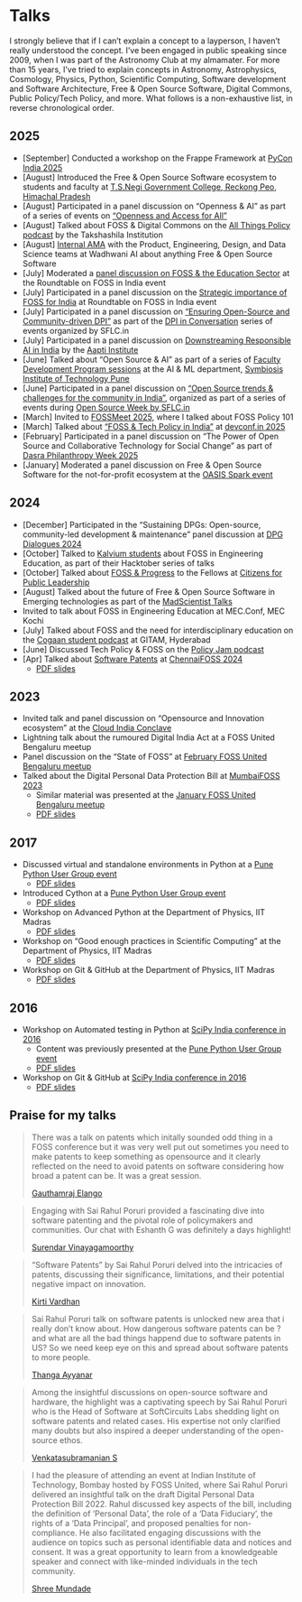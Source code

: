 # Talks

I strongly believe that if I can't explain a concept to a layperson, I haven't really understood
the concept. I've been engaged in public speaking since 2009, when I was part of
the Astronomy Club at my almamater. For more than 15 years, I've tried to explain concepts in
Astronomy, Astrophysics, Cosmology, Physics, Python, Scientific Computing, Software development and
Software Architecture, Free & Open Source Software, Digital Commons, Public Policy/Tech Policy,
and more. What follows is a non-exhaustive list, in reverse chronological order.

## 2025

* [September] Conducted a workshop on the Frappe Framework at
  [PyCon India 2025](https://web.archive.org/web/20251002055657/https://in.pycon.org/2025/program/schedule/)
* [August] Introduced the Free & Open Source Software ecosystem to students and faculty at
  [T.S.Negi Government College, Reckong Peo, Himachal Pradesh](https://tsnegigcreckongpeo.ac.in/)
* [August] Participated in a panel discussion on "Openness & AI" as part of a series of events on
  ["Openness and Access for All"](https://web.archive.org/web/20251002083813/https://openuk.uk/indianaisummit/ai-openness-and-access-for-all-hyderabad/)
* [August] Talked about FOSS & Digital Commons on the [All Things Policy podcast](https://www.youtube.com/watch?v=RZ52KLRkRZw)
  by the Takshashila Institution
* [August] [Internal AMA](https://web.archive.org/web/20251002075313/https://www.linkedin.com/feed/update/urn:li:activity:7360905447198920704)
  with the Product, Engineering, Design, and Data Science teams at Wadhwani AI about anything
  Free & Open Source Software
* [July] Moderated a [panel discussion on FOSS & the Education Sector](https://www.youtube.com/live/JvOYVxG3QpQ?si=7OlQpJ9E8z92PBLm)
  at the Roundtable on FOSS in India event
* [July] Participated in a panel discussion on the [Strategic importance of FOSS for India](https://www.youtube.com/live/qWKQC_LONUk?si=oH4tdARg4V2ECDIj)
  at Roundtable on FOSS in India event
* [July] Participated in a panel discussion on ["Ensuring Open-Source and Community-driven DPI"](https://www.youtube.com/live/McSw4VxCunk?si=u67wWPgd6eiOOAlY)
  as part of the [DPI in Conversation](https://sflc.in/sflc-in-hosted-a-week-long-event-dpi-in-conversation/) series of events organized by SFLC.in
* [July] Participated in a panel discussion on [Downstreaming Responsible AI in India](https://web.archive.org/web/20251002084429/https://www.linkedin.com/feed/update/urn:li:activity:7349346840024150016/)
  by the [Aapti Institute](https://aapti.in/)
* [June] Talked about "Open Source & AI" as part of a series of [Faculty Development Program sessions](https://web.archive.org/web/20251002075623/https://www.linkedin.com/posts/department-of-ai-and-machine-learning-sit-pune-a536bb25a_fdp2025-ai-machinelearning-activity-7345752355474178050-mVXo?rcm=ACoAAB8YHRAB9Patil0OJ7nyxUjnMGSLA4Fd1gM)
  at the AI & ML department, [Symbiosis Institute of Technology Pune]()
* [June] Participated in a panel discussion on ["Open Source trends & challenges for the community in India"](https://www.youtube.com/live/NnbaLSf6qNE?si=M0nqwpq3e9Ad0jtK),
  organized as part of a series of events during [Open Source Week by SFLC.in](https://form.sflc.in/open-source-week-2025/)
* [March] Invited to [FOSSMeet 2025](https://web.archive.org/web/20250410033103mp_/https://www.fossmeet.net/), where I talked about FOSS Policy 101
* [March] Talked about ["FOSS & Tech Policy in India"](https://www.youtube.com/watch?v=B49J5rgOm9k) at [devconf.in 2025](https://web.archive.org/web/20250221074034/https://www.devconf.info/in/)
* [February] Participated in a panel discussion on "The Power of Open Source and Collaborative Technology for Social Change"
  as part of [Dasra Philanthropy Week 2025](https://web.archive.org/web/20251002074622/https://dasraphilanthropyweek.org/25th-february/)
* [January] Moderated a panel discussion on Free & Open Source Software for the not-for-profit ecosystem
  at the [OASIS Spark event](https://web.archive.org/web/20251002074131/https://www.oasishq.org/events)

## 2024

* [December] Participated in the "Sustaining DPGs: Open-source, community-led development & maintenance"
  panel discussion at [DPG Dialogues 2024](https://web.archive.org/web/20251002064305/https://codeforgovtech.in/dpg-dialogues/)
* [October] Talked to [Kalvium students](https://www.linkedin.com/feed/update/urn:li:activity:7251978925608722433/)
  about FOSS in Engineering Education, as part of their Hacktober series of talks
* [October] Talked about [FOSS & Progress](https://web.archive.org/web/20241104125228/https://www.linkedin.com/posts/cplfellows_opensource-foss-citizensforpublicleadership-activity-7255985563978117120-bs6P)
  to the Fellows at [Citizens for Public Leadership](https://cplindia.org/)
* [August] Talked about the future of Free & Open Source Software in Emerging technologies
  as part of the [MadScientist Talks](https://luma.com/8equnma6)
* Invited to talk about FOSS in Engineering Education at MEC.Conf, MEC Kochi
* [July] Talked about FOSS and the need for interdisciplinary education on the [Cogaan student podcast](https://youtu.be/noMPtyNr1lE?si=laRWynAVTTOP5oVj)
  at GITAM, Hyderabad
* [June] Discussed Tech Policy & FOSS on the [Policy Jam podcast](https://youtu.be/w0rBAUFxoZw?si=SWkPYthIP2bHH0eH)
* [Apr] Talked about [Software Patents](https://www.youtube.com/watch?v=6Xfj6NyKSgE) at [ChennaiFOSS 2024](https://indiafoss.net/Chennai/2024)
  + [PDF slides](https://github.com/rahulporuri/talks/blob/4cf9f114648747c984ab5aa1c5e890c1cd240ac5/software_patents_chennaifoss_2024.pdf)

## 2023

* Invited talk and panel discussion on "Opensource and Innovation ecosystem" at the
  [Cloud India Conclave](https://web.archive.org/web/20231206015443/https://ccgrid2023.iisc.ac.in/cloud-india-conclave/)
* Lightning talk about the rumoured Digital India Act at a FOSS United Bengaluru meetup
* Panel discussion on the "State of FOSS" at [February FOSS United Bengaluru meetup](https://forum.fossunited.org/t/bengaluru-foss-february-2023-meetup/1740)
* Talked about the Digital Personal Data Protection Bill at [MumbaiFOSS 2023](https://indiafoss.net/Mumbai/2023)
  + Similar material was presented at the [January FOSS United Bengaluru meetup](https://forum.fossunited.org/t/bengaluru-foss-january-2023-meetup/1688)
  + [PDF slides](https://github.com/rahulporuri/talks/blob/ef75854905ec46eb78ddde8876b0712e2b5643a9/annotated_dpdpb.pdf)

## 2017

* Discussed virtual and standalone environments in Python at a [Pune Python User Group event](https://web.archive.org/web/20251002070200/https://www.meetup.com/PythonPune/events/239079298/)
  + [PDF slides](https://github.com/rahulporuri/talks/blob/ef75854905ec46eb78ddde8876b0712e2b5643a9/virtualenvs_runtimes.pdf)
* Introduced Cython at a [Pune Python User Group event](https://web.archive.org/web/20251002065818/https://www.meetup.com/PythonPune/events/237391358/)
  + [PDF slides](https://github.com/rahulporuri/talks/blob/ef75854905ec46eb78ddde8876b0712e2b5643a9/cython.pdf)
* Workshop on Advanced Python at the Department of Physics, IIT Madras
  + [PDF slides](https://github.com/rahulporuri/talks/blob/ef75854905ec46eb78ddde8876b0712e2b5643a9/advanced_python.pdf)
* Workshop on "Good enough practices in Scientific Computing" at the Department of Physics, IIT Madras
  + [PDF slides](https://github.com/rahulporuri/talks/blob/ef75854905ec46eb78ddde8876b0712e2b5643a9/software_carpentry.pdf)
* Workshop on Git & GitHub at the Department of Physics, IIT Madras
  + [PDF slides](https://github.com/rahulporuri/talks/blob/ef75854905ec46eb78ddde8876b0712e2b5643a9/git_and_github.pdf)

## 2016

* Workshop on Automated testing in Python at [SciPy India conference in 2016](https://web.archive.org/web/20170109162002/http://scipy.in/2016#expand)
  + Content was previously presented at the [Pune Python User Group event](https://web.archive.org/web/20251002063855/https://www.meetup.com/pythonpune/events/235899602/)
  + [PDF slides](https://github.com/rahulporuri/talks/blob/ef75854905ec46eb78ddde8876b0712e2b5643a9/testing.pdf)
* Workshop on Git & GitHub at [SciPy India conference in 2016](https://web.archive.org/web/20170109162002/http://scipy.in/2016#expand)
  + [PDF slides](https://github.com/rahulporuri/talks/blob/ef75854905ec46eb78ddde8876b0712e2b5643a9/git_and_github.pdf)

## Praise for my talks

> There was a talk on patents which initally sounded odd thing in a FOSS conference but it was very
> well put out sometimes you need to make patents to keep something as opensource and it clearly
> reflected on the need to avoid patents on software considering how broad a patent can be. It was
> a great session.
> 
> [Gauthamraj Elango](https://www.linkedin.com/posts/gauthamraj-elango-93701ab1_chennaifoss2-chennaifoss2-chennaifoss2-ugcPost-7184640283228221441-IOoJ)

> Engaging with Sai Rahul Poruri provided a fascinating dive into software patenting and the
> pivotal role of policymakers and communities. Our chat with Eshanth G was definitely a days
> highlight!
> 
> [Surendar Vinayagamoorthy](https://www.linkedin.com/posts/radnerus_chennaifoss-activity-7182701881029242880-AJ0g)

> "Software Patents" by Sai Rahul Poruri delved into the intricacies of patents, discussing their
> significance, limitations, and their potential negative impact on innovation.
> 
> [Kirti Vardhan](https://www.linkedin.com/posts/kirti-vardhan-102a08251_foss-fosschennai-chennaifosa2-activity-7183086308964155392-zBQ6)

> Sai Rahul Poruri talk on software patents is unlocked new area that i really don't know about.
> How dangerous software patents can be ? and what are all the bad things happend due to software
> patents in US? So we need keep eye on this and spread about software patents to more people.
> 
> [Thanga Ayyanar](https://www.linkedin.com/posts/thangaayyanar_%E0%AE%AF%E0%AE%9F%E0%AE%AF%E0%AE%AA-%E0%AE%A8%E0%AE%95%E0%AE%B4%E0%AE%AA%E0%AE%9F%E0%AE%AE-ledger-cli-kanchilug-activity-7183849966488969217-znNw)

> Among the insightful discussions on open-source software and hardware, the highlight was a
> captivating speech by Sai Rahul Poruri who is the Head of Software at SoftCircuits Labs shedding
> light on software patents and related cases. His expertise not only clarified many doubts but
> also inspired a deeper understanding of the open-source ethos.
> 
> [Venkatasubramanian S](https://www.linkedin.com/posts/venkatasubramanian-s_opensource-fosscommunity-softwarepatents-activity-7184210325536190464-xYPT)

> I had the pleasure of attending an event at Indian Institute of Technology, Bombay hosted by
> FOSS United, where Sai Rahul Poruri delivered an insightful talk on the draft Digital Personal
> Data Protection Bill 2022. Rahul discussed key aspects of the bill, including the definition of
> 'Personal Data', the role of a 'Data Fiduciary', the rights of a 'Data Principal', and proposed
> penalties for non-compliance. He also facilitated engaging discussions with the audience on
> topics such as personal identifiable data and notices and consent. It was a great opportunity to
> learn from a knowledgeable speaker and connect with like-minded individuals in the tech
> community.
> 
> [Shree Mundade](https://www.linkedin.com/posts/shree-mundade-87b6771a5_data-digital-compliance-activity-7040921500652089344-ob6W)
